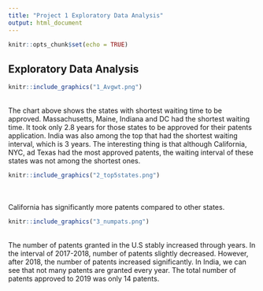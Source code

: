 ```yaml
---
title: "Project 1 Exploratory Data Analysis"
output: html_document
---
```


```r
knitr::opts_chunk$set(echo = TRUE)

```

## Exploratory Data Analysis

```r
knitr::include_graphics("1_Avgwt.png")

```
<br />
The chart above shows the states with shortest waiting time 
to be approved. Massachusetts, Maine, Indiana and DC had the shortest waiting time. 
It took only 2.8 years for those states to be approved for their patents 
application. India was also among the top that had the shortest waiting interval,
which is 3 years. 
The interesting thing is that although California, NYC, ad Texas had the most approved
patents, the waiting interval of these states was not among the shortest ones. 

```r
knitr::include_graphics("2_top5states.png")

```
<br /><br />
California has significantly more patents compared to other states.

```r
knitr::include_graphics("3_numpats.png")

```
<br />
The number of patents granted in the U.S stably increased through years.
In the interval of 2017-2018, number of patents slightly decreased. However, after 2018,
the number of patents increased significantly.
In India, we can see that not many patents are granted every year. The total number of patents
approved to 2019 was only 14 patents. 
